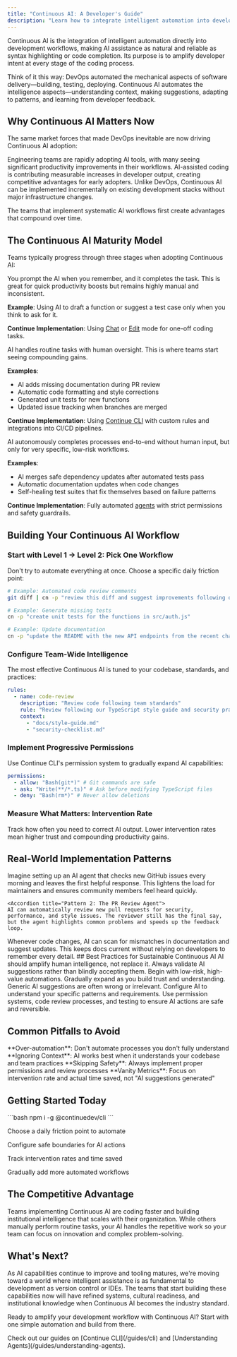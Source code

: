 ```yaml
---
title: "Continuous AI: A Developer's Guide"
description: "Learn how to integrate intelligent automation into development workflows, making AI assistance as natural as syntax highlighting. Implement systematic AI workflows that compound productivity gains over time."
---
```


Continuous AI is the integration of intelligent automation directly into development workflows, making AI assistance as natural and reliable as syntax highlighting or code completion. Its purpose is to amplify developer intent at every stage of the coding process.

Think of it this way: DevOps automated the mechanical aspects of software delivery—building, testing, deploying. Continuous AI automates the intelligence aspects—understanding context, making suggestions, adapting to patterns, and learning from developer feedback.

## Why Continuous AI Matters Now

The same market forces that made DevOps inevitable are now driving Continuous AI adoption:

<CardGroup>
  <Card title="Developer Behavior is Shifting" icon="chart-line">
    Engineering teams are rapidly adopting AI tools, with many seeing
    significant productivity improvements in their workflows.
  </Card>

<Card title="Economic Pressure" icon="dollar-sign">
  AI-assisted coding is contributing measurable increases in developer output,
  creating competitive advantages for early adopters.
</Card>

  <Card title="Tooling Maturity" icon="wrench">
    Unlike DevOps, Continuous AI can be implemented incrementally on existing
    development stacks without major infrastructure changes.
  </Card>
</CardGroup>

The teams that implement systematic AI workflows first create advantages that compound over time.

## The Continuous AI Maturity Model

Teams typically progress through three stages when adopting Continuous AI:

<Accordion title="Level 1: Manual AI Assistance">
You prompt the AI when you remember, and it completes the task. This is great for quick productivity boosts but remains highly manual and inconsistent.

**Example**: Using AI to draft a function or suggest a test case only when you think to ask for it.

**Continue Implementation**: Using [Chat](/features/chat/quick-start) or [Edit](/features/edit/quick-start) mode for one-off coding tasks.

</Accordion>

<Accordion title="Level 2: Workflow Automation">
AI handles routine tasks with human oversight. This is where teams start seeing compounding gains.

**Examples**:

- AI adds missing documentation during PR review
- Automatic code formatting and style corrections
- Generated unit tests for new functions
- Updated issue tracking when branches are merged

**Continue Implementation**: Using [Continue CLI](/guides/cli) with custom rules and integrations into CI/CD pipelines.

</Accordion>

<Accordion title="Level 3: Zero-Intervention Workflows">
AI autonomously completes processes end-to-end without human input, but only for very specific, low-risk workflows.

**Examples**:

- AI merges safe dependency updates after automated tests pass
- Automatic documentation updates when code changes
- Self-healing test suites that fix themselves based on failure patterns

**Continue Implementation**: Fully automated [agents](/features/agent/quick-start) with strict permissions and safety guardrails.

</Accordion>

## Building Your Continuous AI Workflow

### Start with Level 1 → Level 2: Pick One Workflow

Don't try to automate everything at once. Choose a specific daily friction point:

```bash
# Example: Automated code review comments
git diff | cn -p "review this diff and suggest improvements following our team standards"

# Example: Generate missing tests
cn -p "create unit tests for the functions in src/auth.js"

# Example: Update documentation
cn -p "update the README with the new API endpoints from the recent changes"
```

### Configure Team-Wide Intelligence

The most effective Continuous AI is tuned to your codebase, standards, and practices:

```yaml config.yaml
rules:
  - name: code-review
    description: "Review code following team standards"
    rule: "Review following our TypeScript style guide and security practices"
    context:
      - "docs/style-guide.md"
      - "security-checklist.md"
```

### Implement Progressive Permissions

Use Continue CLI's permission system to gradually expand AI capabilities:

```yaml ~/.continue/permissions.yaml
permissions:
  - allow: "Bash(git*)" # Git commands are safe
  - ask: "Write(**/*.ts)" # Ask before modifying TypeScript files
  - deny: "Bash(rm*)" # Never allow deletions
```

### Measure What Matters: Intervention Rate

Track how often you need to correct AI output. Lower intervention rates mean higher trust and compounding productivity gains.

## Real-World Implementation Patterns

<AccordionGroup>
  <Accordion title="Pattern 1: The Async Triage Bot">
    Imagine setting up an AI agent that checks new GitHub issues every morning and leaves the first helpful response. This lightens the load for maintainers and ensures community members feel heard quickly.
  </Accordion>

    <Accordion title="Pattern 2: The PR Review Agent">
    AI can automatically review new pull requests for security, performance, and style issues. The reviewer still has the final say, but the agent highlights common problems and speeds up the feedback loop.

  </Accordion>
    <Accordion title="Pattern 3: The Documentation Guardian">
    Whenever code changes, AI can scan for mismatches in documentation and suggest updates. This keeps docs current without relying on developers to remember every detail.
  </Accordion>
</AccordionGroup>
## Best Practices for Sustainable Continuous AI

<CardGroup>
  <Card title="Human-AI Collaboration" icon="handshake">
    AI should amplify human intelligence, not replace it. Always validate AI
    suggestions rather than blindly accepting them.
  </Card>

<Card title="Start Small, Scale Thoughtfully" icon="seedling">
  Begin with low-risk, high-value automations. Gradually expand as you build
  trust and understanding.
</Card>

<Card title="Customize for Your Context" icon="cog">
  Generic AI suggestions are often wrong or irrelevant. Configure AI to
  understand your specific patterns and requirements.
</Card>

  <Card title="Build Safety Guardrails" icon="shield">
    Use permission systems, code review processes, and testing to ensure AI
    actions are safe and reversible.
  </Card>
</CardGroup>

## Common Pitfalls to Avoid

<Warning>
  **Over-automation**: Don't automate processes you don't fully understand
</Warning>

<Warning>
  **Ignoring Context**: AI works best when it understands your codebase and team
  practices
</Warning>

<Warning>
  **Skipping Safety**: Always implement proper permissions and review processes
</Warning>

<Warning>
  **Vanity Metrics**: Focus on intervention rate and actual time saved, not "AI
  suggestions generated"
</Warning>

## Getting Started Today

<Steps>
  <Step title="Install Continue CLI">
    ```bash npm i -g @continuedev/cli ```
  </Step>

<Step title="Pick One Workflow">Choose a daily friction point to automate</Step>

<Step title="Set Permissions">Configure safe boundaries for AI actions</Step>

<Step title="Measure Impact">Track intervention rates and time saved</Step>

  <Step title="Iterate and Expand">Gradually add more automated workflows</Step>
</Steps>

## The Competitive Advantage

Teams implementing Continuous AI are coding faster and building institutional intelligence that scales with their organization. While others manually perform routine tasks, your AI handles the repetitive work so your team can focus on innovation and complex problem-solving.

## What's Next?

As AI capabilities continue to improve and tooling matures, we're moving toward a world where intelligent assistance is as fundamental to development as version control or IDEs. The teams that start building these capabilities now will have refined systems, cultural readiness, and institutional knowledge when Continuous AI becomes the industry standard.

Ready to amplify your development workflow with Continuous AI? Start with one simple automation and build from there.

<Card title="Want to dive deeper?" icon="rocket">
  Check out our guides on [Continue CLI](/guides/cli) and [Understanding
  Agents](/guides/understanding-agents).
</Card>
